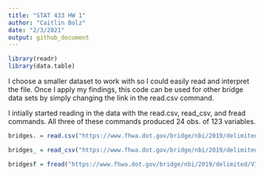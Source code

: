 ---
title: "STAT 433 HW 1"
author: "Caitlin Bolz"
date: "2/3/2021"
output: github_document
---

```{r}
library(readr)
library(data.table)
```


I choose a smaller dataset to work with so I could easily read and interpret the file. Once I apply my findings, this code can be used for other bridge data sets by simply changing the link in the read.csv command.


I intially started reading in the data with the read.csv, read_csv, and fread commands. All three of these commands produced 24 obs. of 123 variables. 

```{r}
bridges. = read.csv("https://www.fhwa.dot.gov/bridge/nbi/2019/delimited/VI19.txt")

bridges_ = read_csv("https://www.fhwa.dot.gov/bridge/nbi/2019/delimited/VI19.txt")

bridgesf = fread("https://www.fhwa.dot.gov/bridge/nbi/2019/delimited/VI19.txt")
```



